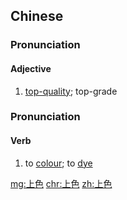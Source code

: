 ==Chinese==
{{zh-forms}}

===Pronunciation===
{{zh-pron
|m=shàngsè
|c=soeng6 sik1
|mn=xm,tw:siōng-sek/qz:siōng-siak/zz:siāng-sek
|cat=a
}}

====Adjective====
{{zh-adj}}

# {{lb|zh|literary}} [[top-quality]]; top-grade

===Pronunciation===
{{zh-pron
|m=shàngshǎi,shàngsè,1nb=standard in Mainland,1nc=variant in Taiwan,2nb=standard in Taiwan,2nc=variant in Mainland
|c=soeng5 sik1
|mn=xm,tw:chiūⁿ-sek/zz:chiōⁿ-sek/qz:chiǔⁿ-siak
|cat=v
}}

====Verb====
{{zh-verb}}

# to [[colour]]; to [[dye]]

[[mg:上色]]
[[chr:上色]]
[[zh:上色]]